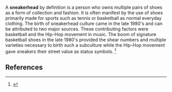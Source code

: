 <!-- Please do not remove or change this AfD message until the issue is settled -->
{{AfDM|page=Sneakerhead|date=2008 January 21|substed=yes}}
<!-- For administrator use only: {{oldafdfull|page=Sneakerhead|date=21 January 2008|result='''keep'''}} -->
<!-- End of AfD message, feel free to edit beyond this point -->
{{Expand|date=January 2008}}

A '''sneakerhead''' by definition is a person who owns multiple pairs of shoes as a form of collection and fashion.  It is often manifest by the use of shoes primarily made for sports such as tennis or basketball as normal everyday clothing.  The birth of sneakerhead culture came in the late 1980's and can be attributed to two major sources.  These contributing factors were basketball and the Hip-Hop movement in music.  The boom of signature basketball shoes in the late 1980's provided the shear numbers and multiple varieties necessary to birth such a subculture while the Hip-Hop movement gave sneakers their street value as status symbols. <ref>{{cite web|url=http://www.washingtonpost.com/wp-dyn/content/article/2007/01/14/AR2007011400451_2.html|publisher=The Washington Post|title=Sneakerheads love to show off shoes|accessdate=2008-01-19}}</ref>

==References==
<references/>

{{stub}}
